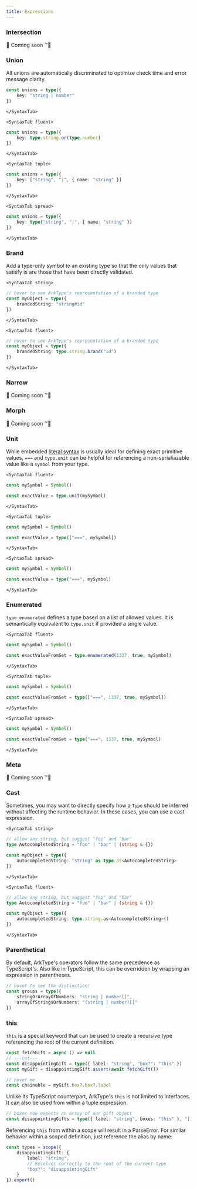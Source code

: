 ```yaml
---
title: Expressions
---
```



### Intersection

🚧 Coming soon ™️🚧

### Union

All unions are automatically discriminated to optimize check time and error message clarity.

<Tabs>
	<SyntaxTab string>

```ts
const unions = type({
	key: "string | number"
})
```

    </SyntaxTab>

    <SyntaxTab fluent>

```ts
const unions = type({
	key: type.string.or(type.number)
})
```

    </SyntaxTab>

    <SyntaxTab tuple>

```ts
const unions = type({
	key: ["string", "|", { name: "string" }]
})
```

    </SyntaxTab>

    <SyntaxTab spread>

```ts
const unions = type({
	key: type("string", "|", { name: "string" })
})
```

    </SyntaxTab>

</Tabs>

### Brand

Add a type-only symbol to an existing type so that the only values that satisfy is are those that have been directly validated.

<Tabs>

    <SyntaxTab string>

```ts
// hover to see ArkType's representation of a branded type
const myObject = type({
	brandedString: "string#id"
})
```

    </SyntaxTab>

    <SyntaxTab fluent>

```ts
// hover to see ArkType's representation of a branded type
const myObject = type({
	brandedString: type.string.brand("id")
})
```

    </SyntaxTab>

</Tabs>

### Narrow

🚧 Coming soon ™️🚧

### Morph

🚧 Coming soon ™️🚧

### Unit

While embedded [literal syntax](/literals) is usually ideal for defining exact primitive values, `===` and `type.unit` can be helpful for referencing a non-serialiazable value like a `symbol` from your type.

<Tabs>

    <SyntaxTab fluent>

```ts
const mySymbol = Symbol()

const exactValue = type.unit(mySymbol)
```

    </SyntaxTab>

    <SyntaxTab tuple>

```ts
const mySymbol = Symbol()

const exactValue = type(["===", mySymbol])
```

    </SyntaxTab>

    <SyntaxTab spread>

```ts
const mySymbol = Symbol()

const exactValue = type("===", mySymbol)
```

    </SyntaxTab>

</Tabs>

### Enumerated

`type.enumerated` defines a type based on a list of allowed values. It is semantically equivalent to `type.unit` if provided a single value.

<Tabs>

    <SyntaxTab fluent>

```ts
const mySymbol = Symbol()

const exactValueFromSet = type.enumerated(1337, true, mySymbol)
```

    </SyntaxTab>

    <SyntaxTab tuple>

```ts
const mySymbol = Symbol()

const exactValueFromSet = type(["===", 1337, true, mySymbol])
```

    </SyntaxTab>

    <SyntaxTab spread>

```ts
const mySymbol = Symbol()

const exactValueFromSet = type("===", 1337, true, mySymbol)
```

    </SyntaxTab>

</Tabs>

### Meta

🚧 Coming soon ™️🚧

### Cast

Sometimes, you may want to directly specify how a `Type` should be inferred without affecting the runtime behavior. In these cases, you can use a cast expression.

<Tabs>

    <SyntaxTab string>

```ts
// allow any string, but suggest "foo" and "bar"
type AutocompletedString = "foo" | "bar" | (string & {})

const myObject = type({
	autocompletedString: "string" as type.as<AutocompletedString>
})
```

    </SyntaxTab>

    <SyntaxTab fluent>

```ts
// allow any string, but suggest "foo" and "bar"
type AutocompletedString = "foo" | "bar" | (string & {})

const myObject = type({
	autocompletedString: type.string.as<AutocompletedString>()
})
```

    </SyntaxTab>

</Tabs>

### Parenthetical

By default, ArkType's operators follow the same precedence as TypeScript's. Also like in TypeScript, this can be overridden by wrapping an expression in parentheses.

```ts
// hover to see the distinction!
const groups = type({
	stringOrArrayOfNumbers: "string | number[]",
	arrayOfStringsOrNumbers: "(string | number)[]"
})
```

### this

`this` is a special keyword that can be used to create a recursive type referencing the root of the current definition.

```ts
const fetchGift = async () => null
// ---cut---
const disappointingGift = type({ label: "string", "box?": "this" })
const myGift = disappointingGift.assert(await fetchGift())

// hover me
const chainable = myGift.box?.box?.label
```

Unlike its TypeScript counterpart, ArkType's `this` is not limited to interfaces. It can also be used from within a tuple expression.

```ts
// boxes now expects an array of our gift object
const disappointingGifts = type({ label: "string", boxes: "this" }, "[]")
```

Referencing `this` from within a scope will result in a ParseError. For similar behavior within a scoped definition, just reference the alias by name:

```ts
const types = scope({
	disappointingGift: {
		label: "string",
		// Resolves correctly to the root of the current type
		"box?": "disappointingGift"
	}
}).export()
```

